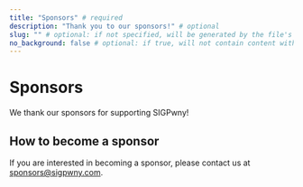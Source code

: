 ```yaml
---
title: "Sponsors" # required
description: "Thank you to our sponsors!" # optional
slug: "" # optional: if not specified, will be generated by the file's relative path
no_background: false # optional: if true, will not contain content with the rounded gray panel background
---
```


# Sponsors

We thank our sponsors for supporting SIGPwny!

## How to become a sponsor

If you are interested in becoming a sponsor, please contact us at [sponsors@sigpwny.com](mailto:sponsors@sigpwny.com).